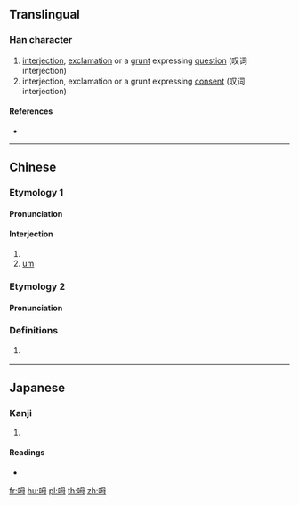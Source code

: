 ==Translingual==

===Han character===
{{Han char|rn=30|rad=口|as=05|sn=8|four=67050|canj=RWYI|ids=⿰口母}}

# [[interjection]], [[exclamation]] or a [[grunt]] expressing [[question]] (叹词 interjection)
# interjection, exclamation or a grunt expressing [[consent]] (叹词 interjection)

====References====
* {{Han ref|kx=0181.280|dkj=03433|hdz=10610.080|uh=5463|ud=21603|bh=CBED|bd=52205}}

----

==Chinese==
{{zh-forms}}

===Etymology 1===

====Pronunciation====
{{zh-pron
|m=<!--ḿ,m̀  broken-->
|c=m2,m6
|cat=
}}

====Interjection====
{{head|zh|interjection}}

# {{non-gloss definition|representing a [[question]]}}
# [[um]]

===Etymology 2===

====Pronunciation====
{{zh-pron
|mn=m̄
|mna=Taiwanese-The_Vowel_m.ogg
|cat=
}}

===Definitions===
{{zh-hanzi}}

# {{lb|zh|Min Nan}} {{alternative spelling of|不|lang=zh}}

----

==Japanese==

===Kanji===
{{ja-kanji|grade=|rs=口05}}

# {{defn|lang=ja|sort=口05}}

====Readings====
* {{ja-readings|on=[[ぼう]] (bō)|kun=}}

[[fr:呣]]
[[hu:呣]]
[[pl:呣]]
[[th:呣]]
[[zh:呣]]